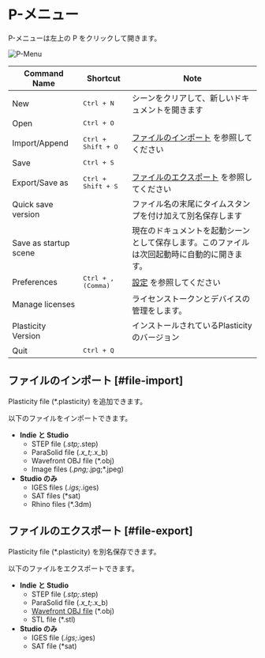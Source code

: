# P-メニュー

P-メニューは左上の P をクリックして開きます。

![P-Menu](/img/file-menu.png)

| Command Name          | Shortcut                    | Note                                                                                         |
| --------------------- | --------------------------- | -------------------------------------------------------------------------------------------- |
| New                   | <kbd>Ctrl + N</kbd>         | シーンをクリアして、新しいドキュメントを開きます                                             |
| Open                  | <kbd>Ctrl + O</kbd>         |                                                                                              |
| Import/Append         | <kbd>Ctrl + Shift + O</kbd> | [ファイルのインポート](#file-import) を参照してください                                      |
| Save                  | <kbd>Ctrl + S</kbd>         |                                                                                              |
| Export/Save as        | <kbd>Ctrl + Shift + S</kbd> | [ファイルのエクスポート](#file-export) を参照してください                                    |
| Quick save version    |                             | ファイル名の末尾にタイムスタンプを付け加えて別名保存します                                   |
| Save as startup scene |                             | 現在のドキュメントを起動シーンとして保存します。このファイルは次回起動時に自動的に開きます。 |
| Preferences           | <kbd>Ctrl + , (Comma)</kbd> | [設定](./preferences) を参照してください                                                     |
| Manage licenses       |                             | ライセンストークンとデバイスの管理をします。                                                 |
| Plasticity Version    |                             | インストールされているPlasticityのバージョン                                                 |
| Quit                  | <kbd>Ctrl + Q</kbd>         |                                                                                              |


## ファイルのインポート [#file-import]

Plasticity file (*.plasticity) を追加できます。


以下のファイルをインポートできます。

- **Indie と Studio** 
    - STEP file (*.stp;*.step)
    - ParaSolid file (*.x_t;*.x_b)
    - Wavefront OBJ file (*.obj)
    - Image files (*.png;*.jpg;*.jpeg)
- **Studio のみ**
    - IGES files (*.igs;*.iges) 
    - SAT files (*sat)
    - Rhino files (*.3dm) 

## ファイルのエクスポート [#file-export]

Plasticity file (*.plasticity) を別名保存できます。

以下のファイルをエクスポートできます。

- **Indie と Studio** 
    - STEP file (*.stp;*.step)
    - ParaSolid file (*.x_t;*.x_b)
    - [Wavefront OBJ file](./export-obj) (*.obj)
    - STL file (*.stl)
- **Studio のみ**
    - IGES file (*.igs;*.iges)
    - SAT file (*sat)










